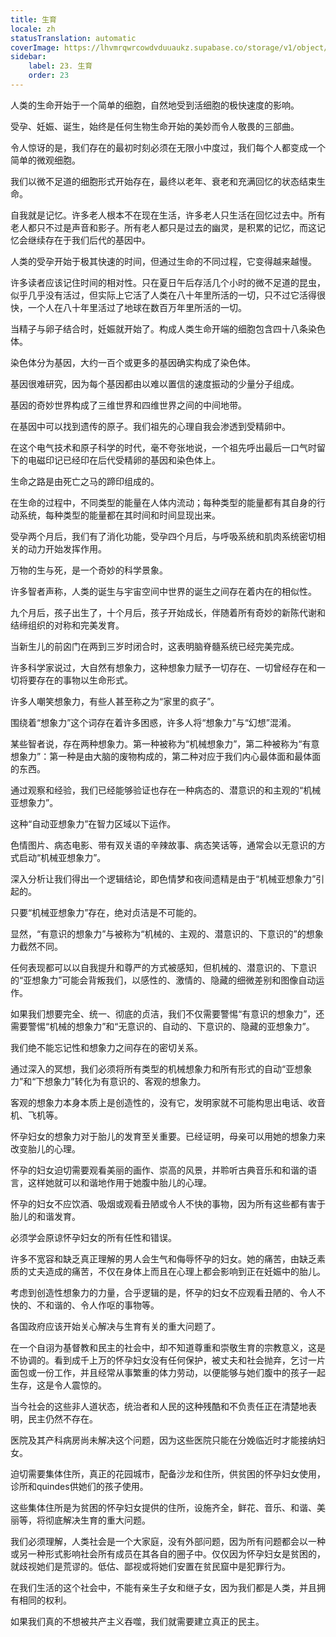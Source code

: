 ```yaml
---
title: 生育
locale: zh
statusTranslation: automatic
coverImage: https://lhvmrqwrcowdvduuaukz.supabase.co/storage/v1/object/public/strapi-uploads/small_cover-educacion-fundamental.webp-2d51a7828a2b1309555be27f7e2a61a0.webp
sidebar:
    label: 23. 生育
    order: 23
---
```

人类的生命开始于一个简单的细胞，自然地受到活细胞的极快速度的影响。

受孕、妊娠、诞生，始终是任何生物生命开始的美妙而令人敬畏的三部曲。

令人惊讶的是，我们存在的最初时刻必须在无限小中度过，我们每个人都变成一个简单的微观细胞。

我们以微不足道的细胞形式开始存在，最终以老年、衰老和充满回忆的状态结束生命。

自我就是记忆。许多老人根本不在现在生活，许多老人只生活在回忆过去中。所有老人都只不过是声音和影子。所有老人都只是过去的幽灵，是积累的记忆，而这记忆会继续存在于我们后代的基因中。

人类的受孕开始于极其快速的时间，但通过生命的不同过程，它变得越来越慢。

许多读者应该记住时间的相对性。只在夏日午后存活几个小时的微不足道的昆虫，似乎几乎没有活过，但实际上它活了人类在八十年里所活的一切，只不过它活得很快，一个人在八十年里活过了地球在数百万年里所活的一切。

当精子与卵子结合时，妊娠就开始了。构成人类生命开端的细胞包含四十八条染色体。

染色体分为基因，大约一百个或更多的基因确实构成了染色体。

基因很难研究，因为每个基因都由以难以置信的速度振动的少量分子组成。

基因的奇妙世界构成了三维世界和四维世界之间的中间地带。

在基因中可以找到遗传的原子。我们祖先的心理自我会渗透到受精卵中。

在这个电气技术和原子科学的时代，毫不夸张地说，一个祖先呼出最后一口气时留下的电磁印记已经印在后代受精卵的基因和染色体上。

生命之路是由死亡之马的蹄印组成的。

在生命的过程中，不同类型的能量在人体内流动；每种类型的能量都有其自身的行动系统，每种类型的能量都在其时间和时间显现出来。

受孕两个月后，我们有了消化功能，受孕四个月后，与呼吸系统和肌肉系统密切相关的动力开始发挥作用。

万物的生与死，是一个奇妙的科学景象。

许多智者声称，人类的诞生与宇宙空间中世界的诞生之间存在着内在的相似性。

九个月后，孩子出生了，十个月后，孩子开始成长，伴随着所有奇妙的新陈代谢和结缔组织的对称和完美发育。

当新生儿的前囟门在两到三岁时闭合时，这表明脑脊髓系统已经完美完成。

许多科学家说过，大自然有想象力，这种想象力赋予一切存在、一切曾经存在和一切将要存在的事物以生命形式。

许多人嘲笑想象力，有些人甚至称之为“家里的疯子”。

围绕着“想象力”这个词存在着许多困惑，许多人将“想象力”与“幻想”混淆。

某些智者说，存在两种想象力。第一种被称为“机械想象力”，第二种被称为“有意想象力”：第一种是由大脑的废物构成的，第二种对应于我们内心最体面和最体面的东西。

通过观察和经验，我们已经能够验证也存在一种病态的、潜意识的和主观的“机械亚想象力”。

这种“自动亚想象力”在智力区域以下运作。

色情图片、病态电影、带有双关语的辛辣故事、病态笑话等，通常会以无意识的方式启动“机械亚想象力”。

深入分析让我们得出一个逻辑结论，即色情梦和夜间遗精是由于“机械亚想象力”引起的。

只要“机械亚想象力”存在，绝对贞洁是不可能的。

显然，“有意识的想象力”与被称为“机械的、主观的、潜意识的、下意识的”的想象力截然不同。

任何表现都可以以自我提升和尊严的方式被感知，但机械的、潜意识的、下意识的“亚想象力”可能会背叛我们，以感性的、激情的、隐藏的细微差别和图像自动运作。

如果我们想要完全、统一、彻底的贞洁，我们不仅需要警惕“有意识的想象力”，还需要警惕“机械的想象力”和“无意识的、自动的、下意识的、隐藏的亚想象力”。

我们绝不能忘记性和想象力之间存在的密切关系。

通过深入的冥想，我们必须将所有类型的机械想象力和所有形式的自动“亚想象力”和“下想象力”转化为有意识的、客观的想象力。

客观的想象力本身本质上是创造性的，没有它，发明家就不可能构思出电话、收音机、飞机等。

怀孕妇女的想象力对于胎儿的发育至关重要。已经证明，母亲可以用她的想象力来改变胎儿的心理。

怀孕的妇女迫切需要观看美丽的画作、崇高的风景，并聆听古典音乐和和谐的语言，这样她就可以和谐地作用于她腹中胎儿的心理。

怀孕的妇女不应饮酒、吸烟或观看丑陋或令人不快的事物，因为所有这些都有害于胎儿的和谐发育。

必须学会原谅怀孕妇女的所有任性和错误。

许多不宽容和缺乏真正理解的男人会生气和侮辱怀孕的妇女。她的痛苦，由缺乏素质的丈夫造成的痛苦，不仅在身体上而且在心理上都会影响到正在妊娠中的胎儿。

考虑到创造性想象力的力量，合乎逻辑的是，怀孕的妇女不应观看丑陋的、令人不快的、不和谐的、令人作呕的事物等。

各国政府应该开始关心解决与生育有关的重大问题了。

在一个自诩为基督教和民主的社会中，却不知道尊重和崇敬生育的宗教意义，这是不协调的。看到成千上万的怀孕妇女没有任何保护，被丈夫和社会抛弃，乞讨一片面包或一份工作，并且经常从事繁重的体力劳动，以便能够与她们腹中的孩子一起生存，这是令人震惊的。

当今社会的这些非人道状态，统治者和人民的这种残酷和不负责任正在清楚地表明，民主仍然不存在。

医院及其产科病房尚未解决这个问题，因为这些医院只能在分娩临近时才能接纳妇女。

迫切需要集体住所，真正的花园城市，配备沙龙和住所，供贫困的怀孕妇女使用，诊所和quindes供她们的孩子使用。

这些集体住所是为贫困的怀孕妇女提供的住所，设施齐全，鲜花、音乐、和谐、美丽等，将彻底解决生育的重大问题。

我们必须理解，人类社会是一个大家庭，没有外部问题，因为所有问题都会以一种或另一种形式影响社会所有成员在其各自的圈子中。仅仅因为怀孕妇女是贫困的，就歧视她们是荒谬的。低估、鄙视或将她们安置在贫民窟中是犯罪行为。

在我们生活的这个社会中，不能有亲生子女和继子女，因为我们都是人类，并且拥有相同的权利。

如果我们真的不想被共产主义吞噬，我们就需要建立真正的民主。


